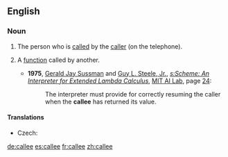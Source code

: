 ==English==

===Noun===
{{en-noun}}
# {{context|telephony|lang=en}} The person who is [[called]] by the [[caller]] (on the telephone).
# {{context|computing|lang=en}} A [[function]] called by another.
#* '''1975''', [[w:Gerald Jay Sussman|Gerald Jay Sussman]] and [[w:Guy L. Steele Jr.|Guy L. Steele, Jr.]], ''[[s:Scheme: An Interpreter for Extended Lambda Calculus]]'', [[w:MIT Computer Science and Artificial Intelligence Laboratory|MIT AI Lab]], page [[s:Scheme: An Interpreter for Extended Lambda Calculus/Section 4|24]]:
#*: The interpreter must provide for correctly resuming the caller when the '''callee''' has returned its value.

====Translations====
{{trans-top|the person who is called by the caller}}
* Czech: {{t|cs|volaný}}
{{trans-mid}}
{{trans-bottom}}

[[de:callee]]
[[es:callee]]
[[fr:callee]]
[[zh:callee]]